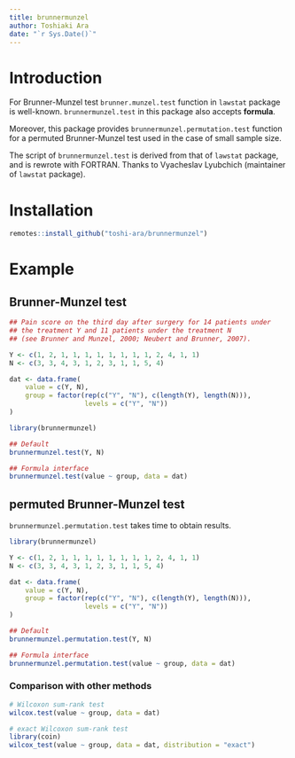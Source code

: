 ```yaml
---
title: brunnermunzel
author: Toshiaki Ara
date: "`r Sys.Date()`"
---
```


# Introduction

For Brunner-Munzel test
`brunner.munzel.test` function in `lawstat` package is well-known.
`brunnermunzel.test` in this package also accepts **formula**.

Moreover,
 this package provides
 `brunnermunzel.permutation.test` function
  for a permuted Brunner-Munzel test
  used in the case of small sample size.

The script of `brunnermunzel.test` is derived from
 that of `lawstat` package, and is rewrote with FORTRAN.
Thanks to Vyacheslav Lyubchich
 (maintainer of `lawstat` package).

# Installation
```r
remotes::install_github("toshi-ara/brunnermunzel")
```

# Example
## Brunner-Munzel test
```r
## Pain score on the third day after surgery for 14 patients under
## the treatment Y and 11 patients under the treatment N
## (see Brunner and Munzel, 2000; Neubert and Brunner, 2007).

Y <- c(1, 2, 1, 1, 1, 1, 1, 1, 1, 1, 2, 4, 1, 1)
N <- c(3, 3, 4, 3, 1, 2, 3, 1, 1, 5, 4)

dat <- data.frame(
    value = c(Y, N),
    group = factor(rep(c("Y", "N"), c(length(Y), length(N))),
                   levels = c("Y", "N"))
)

library(brunnermunzel)

## Default
brunnermunzel.test(Y, N)

## Formula interface
brunnermunzel.test(value ~ group, data = dat)
```

## permuted Brunner-Munzel test

`brunnermunzel.permutation.test` takes time to obtain results.

```r
library(brunnermunzel)

Y <- c(1, 2, 1, 1, 1, 1, 1, 1, 1, 1, 2, 4, 1, 1)
N <- c(3, 3, 4, 3, 1, 2, 3, 1, 1, 5, 4)

dat <- data.frame(
    value = c(Y, N),
    group = factor(rep(c("Y", "N"), c(length(Y), length(N))),
                   levels = c("Y", "N"))
)

## Default
brunnermunzel.permutation.test(Y, N)

## Formula interface
brunnermunzel.permutation.test(value ~ group, data = dat)
```

### Comparison with other methods
```r
# Wilcoxon sum-rank test
wilcox.test(value ~ group, data = dat)

# exact Wilcoxon sum-rank test
library(coin)
wilcox_test(value ~ group, data = dat, distribution = "exact")
```

